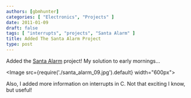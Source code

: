 ```yaml
---
authors: [gbmhunter]
categories: [ "Electronics", "Projects" ]
date: 2011-01-09
draft: false
tags: [ "interrupts", "projects", "Santa Alarm" ]
title: Added The Santa Alarm Project
type: post
---
```


Added the [Santa Alarm](/electronics/projects/santa-alarm) project! My solution to early mornings...

<Image src={require('./santa_alarm_09.jpg').default} width="600px"></Image>

Also, I added more information on interrupts in C. Not that exciting I know, but useful!
